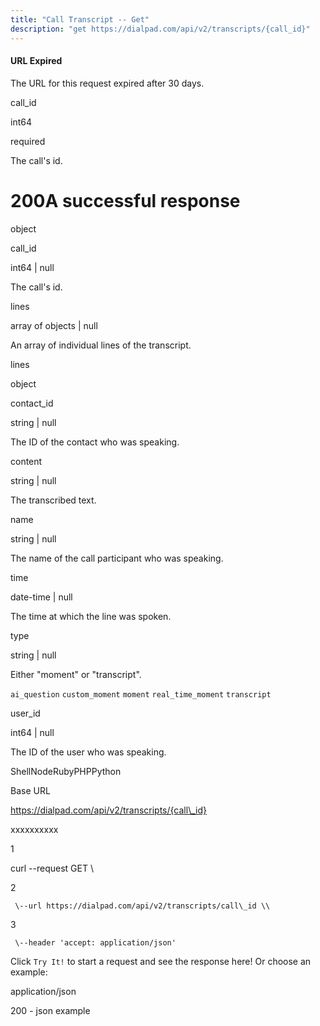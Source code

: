 ```yaml
---
title: "Call Transcript -- Get"
description: "get https://dialpad.com/api/v2/transcripts/{call_id}"
---
```

#### URL Expired

The URL for this request expired after 30 days.

call\_id

int64

required

The call's id.

# 200A successful response

object

call\_id

int64 | null

The call's id.

lines

array of objects | null

An array of individual lines of the transcript.

lines

object

contact\_id

string | null

The ID of the contact who was speaking.

content

string | null

The transcribed text.

name

string | null

The name of the call participant who was speaking.

time

date-time | null

The time at which the line was spoken.

type

string | null

Either "moment" or "transcript".

`ai_question` `custom_moment` `moment` `real_time_moment` `transcript`

user\_id

int64 | null

The ID of the user who was speaking.



ShellNodeRubyPHPPython

Base URL

https://dialpad.com/api/v2/transcripts/{call\_id}

xxxxxxxxxx

1

curl \--request GET \\

2

     \--url https://dialpad.com/api/v2/transcripts/call\_id \\

3

     \--header 'accept: application/json'

Click `Try It!` to start a request and see the response here! Or choose an example:

application/json

200 - json example

